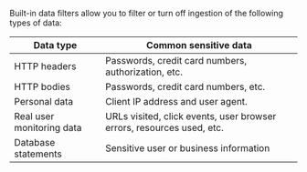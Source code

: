 
Built-in data filters allow you to filter or turn off ingestion of the following types of data:

| Data type | Common sensitive data |
|---|---|
| <DocLink id="enObservabilityApmFiltering" section="http-headers">HTTP headers</DocLink> | Passwords, credit card numbers, authorization, etc. |
| <DocLink id="enObservabilityApmFiltering" section="http-bodies">HTTP bodies</DocLink> | Passwords, credit card numbers, etc. |
| <DocLink id="enObservabilityApmFiltering" section="personal-data">Personal data</DocLink> | Client IP address and user agent. |
| <DocLink id="enObservabilityApmFiltering" section="real-user-monitoring-data">Real user monitoring data</DocLink> | URLs visited, click events, user browser errors, resources used, etc. |
| <DocLink id="enObservabilityApmFiltering" section="database-statements">Database statements</DocLink> | Sensitive user or business information |
